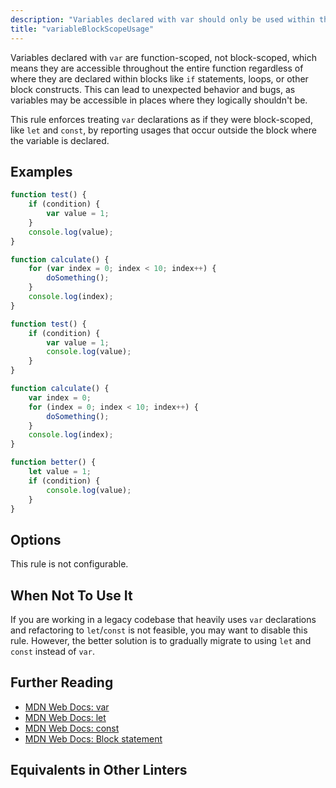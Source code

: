 ```yaml
---
description: "Variables declared with var should only be used within their block scope."
title: "variableBlockScopeUsage"
---
```



<RuleSummary plugin="ts" rule="variableBlockScopeUsage" />

Variables declared with `var` are function-scoped, not block-scoped, which means they are accessible throughout the entire function regardless of where they are declared within blocks like `if` statements, loops, or other block constructs.
This can lead to unexpected behavior and bugs, as variables may be accessible in places where they logically shouldn't be.

This rule enforces treating `var` declarations as if they were block-scoped, like `let` and `const`, by reporting usages that occur outside the block where the variable is declared.

## Examples

<Tabs>
<TabItem label="❌ Incorrect">

```ts
function test() {
	if (condition) {
		var value = 1;
	}
	console.log(value);
}

function calculate() {
	for (var index = 0; index < 10; index++) {
		doSomething();
	}
	console.log(index);
}
```

</TabItem>
<TabItem label="✅ Correct">

```ts
function test() {
	if (condition) {
		var value = 1;
		console.log(value);
	}
}

function calculate() {
	var index = 0;
	for (index = 0; index < 10; index++) {
		doSomething();
	}
	console.log(index);
}

function better() {
	let value = 1;
	if (condition) {
		console.log(value);
	}
}
```

</TabItem>
</Tabs>

## Options

This rule is not configurable.

## When Not To Use It

If you are working in a legacy codebase that heavily uses `var` declarations and refactoring to `let`/`const` is not feasible, you may want to disable this rule.
However, the better solution is to gradually migrate to using `let` and `const` instead of `var`.

## Further Reading

- [MDN Web Docs: var](https://developer.mozilla.org/en-US/docs/Web/JavaScript/Reference/Statements/var)
- [MDN Web Docs: let](https://developer.mozilla.org/en-US/docs/Web/JavaScript/Reference/Statements/let)
- [MDN Web Docs: const](https://developer.mozilla.org/en-US/docs/Web/JavaScript/Reference/Statements/const)
- [MDN Web Docs: Block statement](https://developer.mozilla.org/en-US/docs/Web/JavaScript/Reference/Statements/block)

## Equivalents in Other Linters

<RuleEquivalents pluginId="ts" ruleId="variableBlockScopeUsage" />
